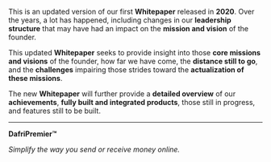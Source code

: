 
This is an updated version of our first **Whitepaper** released in **2020**. Over the years, a lot has happened, including changes in our **leadership structure** that may have had an impact on the **mission and vision** of the founder.

This updated **Whitepaper** seeks to provide insight into those **core missions and visions** of the founder, how far we have come, the **distance still to go**, and the **challenges** impairing those strides toward the **actualization of these missions**.

The new **Whitepaper** will further provide a **detailed overview** of our **achievements**, **fully built and integrated products**, those still in progress, and features still to be built.

---

**DafriPremier™**

*Simplify the way you send or receive money online.*

